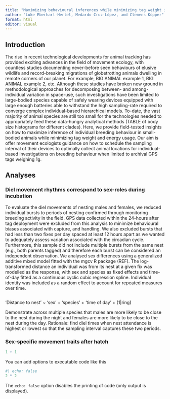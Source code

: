 ```yaml
---
title: "Maximizing behavioural inferences while minimizing tag weight in small-bodied animals"
author: "Luke Eberhart-Hertel, Medardo Cruz-López, and Clemens Küpper"
format: html
editor: visual
---
```


## Introduction

The rise in recent technological developments for animal tracking has provided exciting advances in the field of movement ecology, with countless studies documenting never-before seen behaviours of elusive wildlife and record-breaking migrations of globetrotting animals dwelling in remote corners of our planet. For example, BIG ANIMAL example 1, BIG ANIMAL example 2, etc. Although these studies have broken new ground in methodological approaches for decomposing between- and among-individual variation in space-use, such investigations have been limited to large-bodied species capable of safely wearing devices equipped with large enough batteries able to withstand the high sampling-rate required to converge complex individual-based hierarchical models. To-date, the vast majority of animal species are still too small for the technologies needed to appropriately feed these data-hungry analytical methods (TABLE of body size histograms for different clades). Here, we provide field-tested insights on how to maximize inference of individual breeding behaviour in small-bodied animals while minimizing tag weight and energy usage. Our aim is offer movement ecologists guidance on how to schedule the sampling interval of their devices to optimally collect animal locations for individual-based investigations on breeding behaviour when limited to archival GPS tags weighing 1g.

## Analyses

### Diel movement rhythms correspond to sex-roles during incubation

To evaluate the diel movements of nesting males and females, we reduced individual bursts to periods of nesting confirmed through monitoring breeding activity in the field. GPS data collected within the 24-hours after tag deployment were excluded from this analysis to minimize behavioural biases associated with capture, and handling. We also excluded bursts that had less than two fixes per day spaced at least 12 hours apart as we wanted to adequately assess variation associated with the circadian cycle. Furthermore, this sample did not include multiple bursts from the same nest (e.g., both parents tagged) and therefore each burst can be considered an independent observation. We analysed sex differences using a generalized additive mixed model fitted with the mgcv R package (REF). The log-transformed distance an individual was from its nest at a given fix was modelled as the response, with sex and species as fixed effects and time-of-day fitted as a continuous cyclic cubic regression spline. Individual identity was included as a random effect to account for repeated measures over time.

```r

```

'Distance to nest' \~ 'sex' + 'species' + 'time of day' + (1\|ring)

Demonstrate across multiple species that males are more likely to be close to the nest during the night and females are more likely to be close to the nest during the day. Rationale: find diel times when nest attendance is highest or lowest so that the sampling interval captures these two periods.

### Sex-specific movement traits after hatch

```r
1 + 1
```

You can add options to executable code like this

```r
#| echo: false
2 * 2
```

The `echo: false` option disables the printing of code (only output is displayed).
